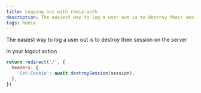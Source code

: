 ```yaml
---
title: Logging out with remix-auth
description: The easiest way to log a user out is to destroy their session on the server
tags: Remix
---
```


The easiest way to log a user out is to destroy their session on the server

In your logout action

```js
return redirect('/', {
  headers: {
    'Set-Cookie': await destroySession(session),
  },
})
```
